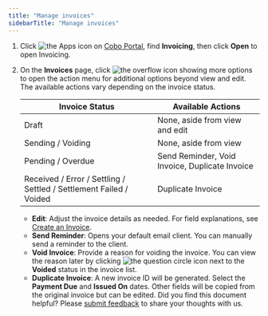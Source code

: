 ```yaml
---
title: "Manage invoices"
sidebarTitle: "Manage invoices"
---
```

1. Click <img src="/en/images/common/icon_apps.svg" className="icon" alt="the Apps icon"/> on [Cobo Portal](https://portal.cobo.com/login), find **Invoicing**, then click **Open** to open Invoicing.
2. On the **Invoices** page, click <img src="/en/images/common/icon_more.svg" className="icon" alt="the overflow icon showing more options"/> to open the action menu for additional options beyond view and edit. The available actions vary depending on the invoice status.

    | **Invoice Status** | **Available Actions** |
    | ------------------ | ----------------------|
    | Draft | None, aside from view and edit |
    | Sending / Voiding | None, aside from view |
    | Pending / Overdue | Send Reminder, Void Invoice, Duplicate Invoice |
    | Received / Error / Settling / Settled / Settlement Failed / Voided | Duplicate Invoice |

    - **Edit**: Adjust the invoice details as needed. For field explanations, see [Create an Invoice](/en/apps/invoicing/invoices/create).
    - **Send Reminder**: Opens your default email client. You can manually send a reminder to the client.
    - **Void Invoice**: Provide a reason for voiding the invoice. You can view the reason later by clicking <img src="/en/images/common/icon_question_circle.svg" className="icon" alt="the question circle icon"/> next to the **Voided** status in the invoice list.
    - **Duplicate Invoice**: A new invoice ID will be generated. Select the **Payment Due** and **Issued On** dates. Other fields will be copied from the original invoice but can be edited.
<Tip>Did you find this document helpful? Please [submit feedback](https://forms.zohopublic.com/cobo/form/DocumentFeedbackForm/formperma/QvLOhxJv1_JMsJ-1dleZ8Itb_7rzN-LtgvsDdxosoVI?referrername=manuals) to share your thoughts with us.</Tip>